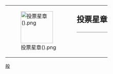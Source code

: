 {| style="border: 1px solid {{{border|gray}}}; background-color: {{{color|#00ffff}}};"
|rowspan="2" valign="middle" | [[File:投票星章().png|100px]]
|rowspan="2" |
|style="font-size: x-large; padding: 0; vertical-align: middle; height: 1.1em;" | '''投票星章'''
|-
|style="vertical-align: middle; border-top: 1px solid gray;" | {{{1}}}
|}

<noinclude>
[[Category:維基星章模板|般]]
</noinclude>